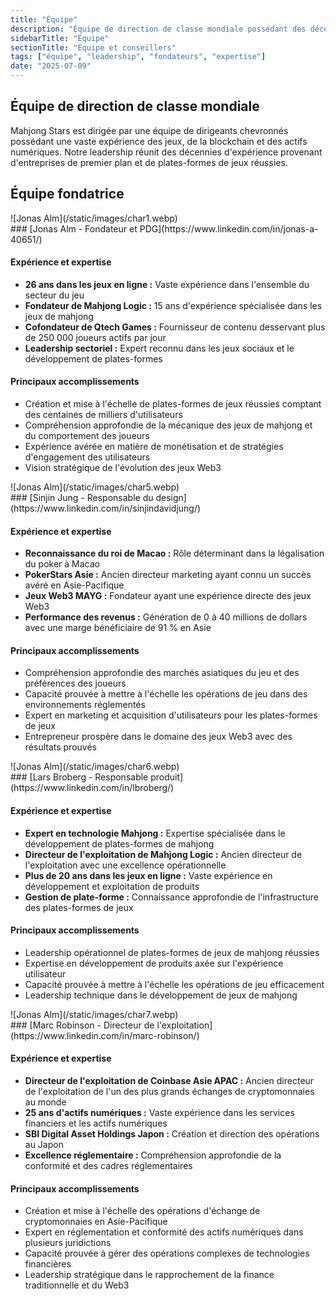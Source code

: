 ```yaml
---
title: "Équipe"
description: "Équipe de direction de classe mondiale possédant des décennies d'expertise dans les jeux, la blockchain et la finance"
sidebarTitle: "Équipe"
sectionTitle: "Équipe et conseillers"
tags: ["équipe", "leadership", "fondateurs", "expertise"]
date: "2025-07-09"
---
```


## Équipe de direction de classe mondiale

Mahjong Stars est dirigée par une équipe de dirigeants chevronnés possédant une vaste expérience des jeux, de la blockchain et des actifs numériques. Notre leadership réunit des décennies d'expérience provenant d'entreprises de premier plan et de plates-formes de jeux réussies.

## Équipe fondatrice


<div className='flex gap-4 items-center'>
<div className='aspect-square size-11'>
![Jonas Alm](/static/images/char1.webp)
</div>
### [Jonas Alm - Fondateur et PDG](https://www.linkedin.com/in/jonas-a-40651/)
</div>

#### Expérience et expertise
- **26 ans dans les jeux en ligne :** Vaste expérience dans l'ensemble du secteur du jeu
- **Fondateur de Mahjong Logic :** 15 ans d'expérience spécialisée dans les jeux de mahjong
- **Cofondateur de Qtech Games :** Fournisseur de contenu desservant plus de 250 000 joueurs actifs par jour
- **Leadership sectoriel :** Expert reconnu dans les jeux sociaux et le développement de plates-formes

#### Principaux accomplissements
- Création et mise à l'échelle de plates-formes de jeux réussies comptant des centaines de milliers d'utilisateurs
- Compréhension approfondie de la mécanique des jeux de mahjong et du comportement des joueurs
- Expérience avérée en matière de monétisation et de stratégies d'engagement des utilisateurs
- Vision stratégique de l'évolution des jeux Web3


<div className='flex gap-4 items-center'>
<div className='aspect-square size-11'>
![Jonas Alm](/static/images/char5.webp)
</div>
### [Sinjin Jung - Responsable du design](https://www.linkedin.com/in/sinjindavidjung/)
</div>


#### Expérience et expertise
- **Reconnaissance du roi de Macao :** Rôle déterminant dans la légalisation du poker à Macao
- **PokerStars Asie :** Ancien directeur marketing ayant connu un succès avéré en Asie-Pacifique
- **Jeux Web3 MAYG :** Fondateur ayant une expérience directe des jeux Web3
- **Performance des revenus :** Génération de 0 à 40 millions de dollars avec une marge bénéficiaire de 91 % en Asie

#### Principaux accomplissements
- Compréhension approfondie des marchés asiatiques du jeu et des préférences des joueurs
- Capacité prouvée à mettre à l'échelle les opérations de jeu dans des environnements réglementés
- Expert en marketing et acquisition d'utilisateurs pour les plates-formes de jeux
- Entrepreneur prospère dans le domaine des jeux Web3 avec des résultats prouvés

<div className='flex gap-4 items-center'>
<div className='aspect-square size-11'>
![Jonas Alm](/static/images/char6.webp)
</div>
### [Lars Broberg - Responsable produit](https://www.linkedin.com/in/lbroberg/)
</div>

#### Expérience et expertise
- **Expert en technologie Mahjong :** Expertise spécialisée dans le développement de plates-formes de mahjong
- **Directeur de l'exploitation de Mahjong Logic :** Ancien directeur de l'exploitation avec une excellence opérationnelle
- **Plus de 20 ans dans les jeux en ligne :** Vaste expérience en développement et exploitation de produits
- **Gestion de plate-forme :** Connaissance approfondie de l'infrastructure des plates-formes de jeux

#### Principaux accomplissements
- Leadership opérationnel de plates-formes de jeux de mahjong réussies
- Expertise en développement de produits axée sur l'expérience utilisateur
- Capacité prouvée à mettre à l'échelle les opérations de jeu efficacement
- Leadership technique dans le développement de jeux de mahjong

<div className='flex gap-4 items-center'>
<div className='aspect-square size-11'>
![Jonas Alm](/static/images/char7.webp)
</div>
### [Marc Robinson - Directeur de l'exploitation](https://www.linkedin.com/in/marc-robinson/)
</div>

#### Expérience et expertise
- **Directeur de l'exploitation de Coinbase Asie APAC :** Ancien directeur de l'exploitation de l'un des plus grands échanges de cryptomonnaies au monde
- **25 ans d'actifs numériques :** Vaste expérience dans les services financiers et les actifs numériques
- **SBI Digital Asset Holdings Japon :** Création et direction des opérations au Japon
- **Excellence réglementaire :** Compréhension approfondie de la conformité et des cadres réglementaires

#### Principaux accomplissements
- Création et mise à l'échelle des opérations d'échange de cryptomonnaies en Asie-Pacifique
- Expert en réglementation et conformité des actifs numériques dans plusieurs juridictions
- Capacité prouvée à gérer des opérations complexes de technologies financières
- Leadership stratégique dans le rapprochement de la finance traditionnelle et du Web3